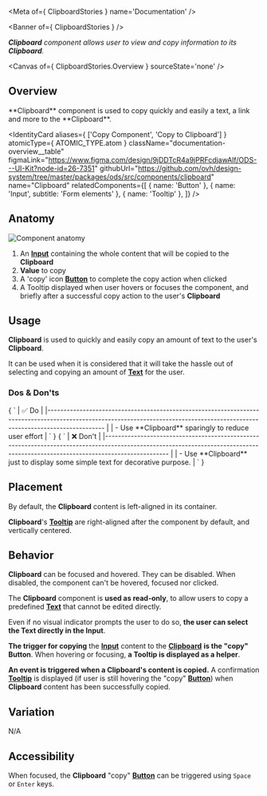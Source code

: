 
<Meta of={ ClipboardStories } name='Documentation' />

<Banner of={ ClipboardStories } />

_**Clipboard** component allows user to view and copy information to its **Clipboard**._

<Canvas of={ ClipboardStories.Overview } sourceState='none' />

## Overview

<div className="documentation-overview">
  <div>
    **Clipboard** component is used to copy quickly and easily a text, a link and more to the **Clipboard**.
  </div>

  <IdentityCard aliases={ ['Copy Component', 'Copy to Clipboard'] }
                atomicType={ ATOMIC_TYPE.atom }
                className="documentation-overview__table"
                figmaLink="https://www.figma.com/design/9jDDTcR4a9jPRFcdjawAlf/ODS---UI-Kit?node-id=26-7351"
                githubUrl="https://github.com/ovh/design-system/tree/master/packages/ods/src/components/clipboard"
                name="Clipboard"
                relatedComponents={[
                  { name: 'Button' },
                  { name: 'Input', subtitle: 'Form elements' },
                  { name: 'Tooltip' },
                ]} />
</div>

## Anatomy

![Component anatomy](components/clipboard/anatomy.png "Component anatomy")

1. An [**Input**](?path=/docs/ods-components-form-elements-input--documentation) containing the whole content that will be copied to the **Clipboard**
2. **Value** to copy
3. A 'copy' icon [**Button**](?path=/docs/ods-components-button--documentation) to complete the copy action when clicked
4. A Tooltip displayed when user hovers or focuses the component, and briefly after a successful copy action to the user's **Clipboard**

## Usage

**Clipboard** is used to quickly and easily copy an amount of text to the user's **Clipboard**.

It can be used when it is considered that it will take the hassle out of selecting and copying an amount of [**Text**](?path=/docs/ods-components-text--documentation) for the user.

### Dos & Don'ts

<Markdown className="documentation-do-table">
  { `
| ✅ Do                                                                                                                                                                           |
|------------------------------------------------------------------------------------------------------------------------------------------------------------------------------ |
| - Use **Clipboard** sparingly to reduce user effort                                                                                                                            |
` }
</Markdown>

<Markdown className="documentation-dont-table">
  { `
| ❌ Don't                                                                                                                                                                          |
|-------------------------------------------------------------------------------------------------------------------------------------------------------------------------------- |
| - Use **Clipboard** just to display some simple text for decorative purpose.                                                                                                     |
` }
</Markdown>

## Placement

By default, the **Clipboard** content is left-aligned in its container.

**Clipboard**'s [**Tooltip**](?path=/docs/ods-components-tooltip--documentation) are right-aligned after the component by default, and vertically centered.

## Behavior

**Clipboard** can be focused and hovered. They can be disabled.
When disabled, the component can't be hovered, focused nor clicked.

The **Clipboard** component is **used as read-only**, to allow users to copy a predefined [**Text**](?path=/docs/ods-components-text--documentation) that cannot be edited directly.

Even if no visual indicator prompts the user to do so, **the user can select the Text directly in the Input**.

**The trigger for copying** the [**Input**](?path=/docs/ods-components-form-elements-input--documentation) content to the [**Clipboard**](?path=/docs/ods-components-clipboard--documentation) **is the "copy" Button**.
When hovering or focusing, **a Tooltip is displayed as a helper**.

**An event is triggered when a Clipboard's content is copied.**
A confirmation [**Tooltip**](?path=/docs/ods-components-tooltip--documentation) is displayed (if user is still hovering the "copy" [**Button**](?path=/docs/ods-components-button--documentation)) when **Clipboard** content has been successfully copied.

## Variation

N/A

## Accessibility

When focused, the **Clipboard** "copy" [**Button**](?path=/docs/ods-components-button--documentation) can be triggered using `Space` or `Enter` keys.
